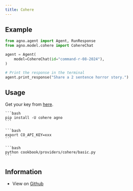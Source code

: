 ```yaml
---
title: Cohere
---
```


## Example

<CodeGroup>

```python agent.py
from agno.agent import Agent, RunResponse
from agno.model.cohere import CohereChat

agent = Agent(
    model=CohereChat(id="command-r-08-2024"),
)

# Print the response in the terminal
agent.print_response("Share a 2 sentence horror story.")

```

</CodeGroup>

## Usage

Get your key from [here](https://dashboard.cohere.com/api-keys).

<Steps>
  <Snippet file="create-venv-step.mdx" />

  <Step title="Install libraries">

    ```bash
    pip install -U cohere agno
    ```

  </Step>

  <Step title="Export `CO_API_KEY`">

    ```bash
    export CO_API_KEY=xxx
    ```

  </Step>

  <Step title="Run Cohere Agent">

    ```bash
    python cookbook/providers/cohere/basic.py
    ```

  </Step>

  </Steps>

## Information

- View on [Github](https://github.com/phidatahq/agno/tree/main/cookbook/providers/cohere/basic.py)
